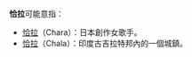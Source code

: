 '''恰拉'''可能意指：
* [[恰拉_(女歌手)|恰拉]]（Chara）：日本創作女歌手。
* [[恰拉_(印度城鎮)|恰拉]]（Chala）：印度古吉拉特邦內的一個城鎮。

{{disambig|cat=二字消歧義}}